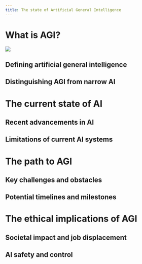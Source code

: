 ```yaml
---
title: The state of Artificial General Intelligence
---
```

# What is AGI?

![](karras.png)

## Defining artificial general intelligence

## Distinguishing AGI from narrow AI

# The current state of AI

## Recent advancements in AI

## Limitations of current AI systems

# The path to AGI

## Key challenges and obstacles

## Potential timelines and milestones

# The ethical implications of AGI

## Societal impact and job displacement

## AI safety and control
